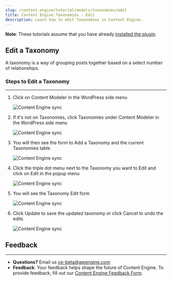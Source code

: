 ```yaml
---
slug: /content-engine/tutorial/models/taxonomies/edit
title: Content Engine Taxonomies - Edit
description: Learn how to edit Taxonomies in Content Engine.
---
```


**Note**: These tutorials assume that you have already [installed the plugin](../../introduction.mdx).

## Edit a Taxonomy

A taxonomy is a way of grouping posts together based on a select number of relationships.

### Steps to Edit a Taxonomy
---

1. Click on Content Modeler in the WordPress side menu

    ![Content Engine sync](../../../images/acm-sidebar.png)

1. If it's not on Taxonomies, click Taxonomies under Content Modeler in the WordPress side menu

    ![Content Engine sync](../../../images/taxonomy-menu.png)

1. You will then see the form to Add a Taxonomy and the current Taxonomies table

    ![Content Engine sync](../../../images/taxonomies.png)

1. Click the triple dot menu next to the Taxonomy you want to Edit and click on Edit in the popup menu

    ![Content Engine sync](../../../images/Screen_Shot_2021-09-01_at_12.15.25_PM.png)

1. You will see the Taxonomy Edit form

    ![Content Engine sync](../../../images/Screen_Shot_2021-09-01_at_12.15.47_PM.png)

1. Click Update to save the updated taxonomy or click Cancel to undo the edits

    ![Content Engine sync](../../../images/Screen_Shot_2021-09-01_at_12.15.52_PM.png)

## Feedback
---
- **Questions?** Email us ce-beta@wpengine.com
- **Feedback**: Your feedback helps shape the future of Content Engine. To provide feedback, fill out our [Content Engine Feedback Form](https://docs.google.com/forms/d/e/1FAIpQLSecvuZ_EMiTIOlTSwcW1JnPQcFbAcCOwGlhURkzBI8Ps9vFzA/viewform).
